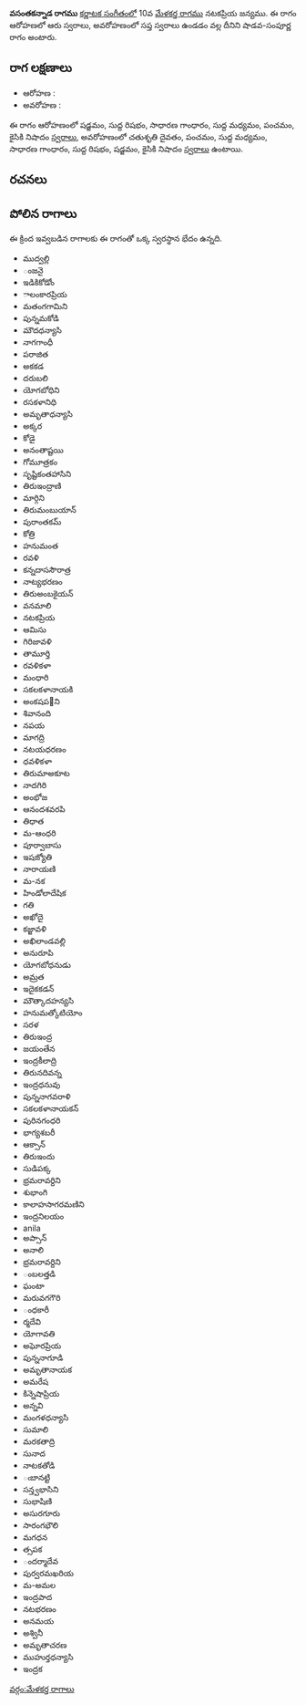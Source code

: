 {{Infobox ragam
	| name          	= వసంతకన్నాడ
	| synonym	    	= 
	| mela          	= 
	| chakra        	= 
	| janaka        	= 
	| type          	= శాడవ-సంపూర్ణ
	| arohanam      	= {{svaraC|S|R1|G2|M1|P|N2}} 
	| avarohanam    	= {{svaraC|D2|P|M1|G2|R1|S|N2}}
	| jeeva         	=
	| chhaya        	=
	| nyasa         	=
	| vishesha      	= 
	| equivalent  		= 
}}
{{కర్ణాటక సంగీత రాగాలు}}
'''వసంతకన్నాడ రాగము''' [[కర్ణాటక సంగీతం]]లో 10వ [[మేళకర్త రాగము]] నటకప్రియ జన్యము.  ఈ రాగం ఆరోహణలో ఆరు స్వరాలు, అవరోహణంలో సప్త స్వరాలు ఉండడం వల్ల దీనిని షాడవ-సంపూర్ణ రాగం అంటారు.


==రాగ లక్షణాలు==


* ఆరోహణ : {{svaraC|S|R1|G2|M1|P|N2}} 
* అవరోహణ : {{svaraC|D2|P|M1|G2|R1|S|N2}}

ఈ రాగం ఆరోహణంలో షడ్జమం, సుద్ద రిషభం, సాధారణ గాంధారం, సుద్ద మధ్యమం, పంచమం, కైసికి నిషాదం [[స్వరాలు]], అవరోహణంలో చతుశృతి దైవతం, పంచమం, సుద్ద మధ్యమం, సాధారణ గాంధారం, సుద్ద రిషభం, షడ్జమం, కైసికి నిషాదం [[స్వరాలు]] ఉంటాయి.

==రచనలు==



==పోలిన రాగాలు==
ఈ క్రింద ఇవ్వబడిన రాగాలకు ఈ రాగంతో ఒక్క స్వరస్థాన భేదం ఉన్నది.
* ముద్వల్లి
* ంజనై
* ఇడికికోడోం
* ాలంకారప్రియ
* మతంగగామిని
* పున్నమకోడి
* మౌదధన్యాసి
* నాగగాంధీ
* పరాజిత
* అకకడ
* దరుబలి
* యోగబోధిని
* రసకళానిధి
* అమృతాధన్యాసి
* అక్కర
* కోడై
* అనంతాష్టయి
* గోమూత్రకం
* సృష్టికంతహాసిని
* తిరుఇంద్రాణి
* మార్గిని
* తిరుమంబుయాన్
* పురాంతకమ్
* కోత్రి
* హనుమంత
* రవళి
* కన్నదాససౌరాత్ర
* నాట్యభరణం
* తిరుఅంబకైయన్
* వనమాలి
* నటకప్రియ
* ఆమిసు
* గిరిజావళి
* తామూర్తి
* రవళికళా
* మంధారి
* సకలకళానాయకి
* అంకషప౲ని
* శివానంది
* నపయ
* మాగద్రి
* నటయధరణం
* ధవళికళా
* తిరుమాఅకూట
* నాదగిరి
* అంభోజ
* ఆనందశవరపి
* తిధాత
* మ-ఆంధరి
* పూర్వాబాసు
* ఇషజ్యోతి
* నారాయణి
* మ-నక
* హిండోలాదేషిక
* గతి
* అఖోదై
* కజ్జావళి
* అఖిలాండవల్లి
* అనురూపి
* యోగబోధనుడు
* అమ్రత
* ఇదైకకడన్
* మౌత్కాదహన్యసి
* హనుమత్కోటియోం
* సరళ
* తిరుఇంద్ర
* జయంతేన
* ఇంద్రకీలాద్రి
* తిరునదివన్న
* ఇంద్రధనువు
* పున్ననాగవరాళి
* సకలకళానాయకన్
* పురినగంధరి
* భాగ్యశబరీ
* ఆక్సాన్
* తిరుఇందు
* సుడిపక్క
* భ్రమరావర్దిని
* శుభాంగి
* కాలాహసాగరమణిని
* ఇంద్రనిలయం
* anila
* అప్సాన్
* అనాలి
* భ్రమరావర్దిని
* ంబలత్తడి
* ఘంటా
* మరువగగౌరి
* ంధకారీ
* ర్మదేవి
* యోగావతి
* అఘోరప్రియ
* పున్ననాగూడి
* అమృతానాయక
* అమరేష
* కిన్నెషాప్రియ
* అన్నవి
* మంగళధన్యాసి
* సుమాలి
* మరకతాద్రి
* సునాద
* నాటకతోడి
* ఁబానట్టి
* సన్త్వభాసిని
* సుభాషిణి
* అసురగూరు
* సారంగభౌలి
* మగధన
* త్సపక
* ందర్మాదేవ
* పుర్వరమఖరియ
* మ-అమల
* ఇంద్రపాద
* నటభరణం
* అనమయ
* అశ్వినీ
* అమృతాచరణ
* ముహుర్తధన్యాసి
* ఇంద్రక



[[వర్గం:మేళకర్త రాగాలు]]